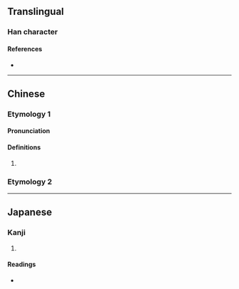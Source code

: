 {{character info/new}}
==Translingual==

===Han character===
{{Han char|rn=102|rad=田|as=00|sn=5|four=|canj=LA|ids=⿻口丄,⿻日丨}}

====References====
* {{Han ref|kx=0759.001|dkj=21727|hdz=42527.010|uh=7534|ud=30004}}

----

==Chinese==
{{zh-forms}}

===Etymology 1===

====Pronunciation====
{{zh-pron
|m=zhá
|c=zaat6
|cat=
}}

====Definitions====
{{zh-hanzi}}

# {{zh-only|曱甴|[[cockroach]]}}

===Etymology 2===
{{zh-see|由|v}}

----

==Japanese==

===Kanji===
{{ja-kanji|grade=|rs=田00}}

# {{defn|lang=ja|sort=田00}}

====Readings====
* {{ja-readings|on=[[そう]] (sō)|kun=}}